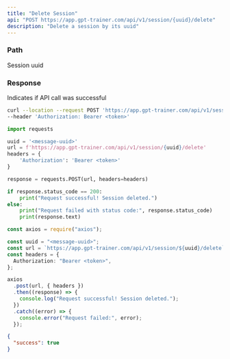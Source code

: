 ```yaml
---
title: "Delete Session"
api: "POST https://app.gpt-trainer.com/api/v1/session/{uuid}/delete"
description: "Delete a session by its uuid"
---
```


### Path

<ParamField path="uuid" type="string" required>
  Session uuid
</ParamField>

### Response

<ResponseField name="success" type="boolean">
  Indicates if API call was successful
</ResponseField>

<RequestExample>

```bash Curl
curl --location --request POST 'https://app.gpt-trainer.com/api/v1/session/{uuid}/delete' \
--header 'Authorization: Bearer <token>'
```

```py Python
import requests

uuid = '<message-uuid>'
url = f'https://app.gpt-trainer.com/api/v1/session/{uuid}/delete'
headers = {
    'Authorization': 'Bearer <token>'
}

response = requests.POST(url, headers=headers)

if response.status_code == 200:
    print("Request successful! Session deleted.")
else:
    print("Request failed with status code:", response.status_code)
    print(response.text)
```

```ts JavaScript
const axios = require("axios");

const uuid = "<message-uuid>";
const url = `https://app.gpt-trainer.com/api/v1/session/${uuid}/delete`;
const headers = {
  Authorization: "Bearer <token>",
};

axios
  .post(url, { headers })
  .then((response) => {
    console.log("Request successful! Session deleted.");
  })
  .catch((error) => {
    console.error("Request failed:", error);
  });
```

</RequestExample>

<ResponseExample>

```json Response
{
  "success": true
}
```

</ResponseExample>
